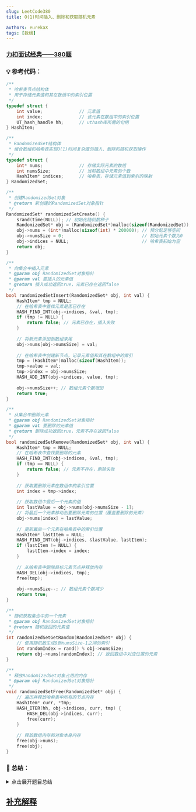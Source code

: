 ```yaml
---
slug: LeetCode380
title: O(1)时间插入、删除和获取随机元素

authors: eurekaX
tags: [数组]
---
```



### <B2>[力扣面试经典——380题](https://leetcode.cn/problems/insert-delete-getrandom-o1/?envType=study-plan-v2&envId=top-interview-150 "力扣")</B2>

<!-- truncate -->


### 💡 参考代码：

```c
/**
 * 哈希表节点结构体
 * 用于存储元素值和其在数组中的索引位置
 */
typedef struct {
    int value;              // 元素值
    int index;              // 该元素在数组中的索引位置
    UT_hash_handle hh;      // uthash库所需的句柄
} HashItem;

/**
 * RandomizedSet结构体
 * 组合数组和哈希表实现O(1)时间复杂度的插入、删除和随机获取操作
 */
typedef struct {
    int* nums;              // 存储实际元素的数组
    int numsSize;           // 当前数组中元素的个数
    HashItem* indices;      // 哈希表，存储元素值到索引的映射
} RandomizedSet;

/**
 * 创建RandomizedSet对象
 * @return 新创建的RandomizedSet对象指针
 */
RandomizedSet* randomizedSetCreate() {
    srand(time(NULL)); // 初始化随机数种子
    RandomizedSet* obj = (RandomizedSet*)malloc(sizeof(RandomizedSet));
    obj->nums = (int*)malloc(sizeof(int) * 200000); // 预分配足够空间
    obj->numsSize = 0;                              // 初始元素个数为0
    obj->indices = NULL;                            // 哈希表初始为空
    return obj;
}

/**
 * 向集合中插入元素
 * @param obj RandomizedSet对象指针
 * @param val 要插入的元素值
 * @return 插入成功返回true，元素已存在返回false
 */
bool randomizedSetInsert(RandomizedSet* obj, int val) {
    HashItem* tmp = NULL;
    // 在哈希表中查找元素是否已存在
    HASH_FIND_INT(obj->indices, &val, tmp);
    if (tmp != NULL) {
        return false; // 元素已存在，插入失败
    }
    
    // 将新元素添加到数组末尾
    obj->nums[obj->numsSize] = val;
    
    // 在哈希表中创建新节点，记录元素值和其在数组中的索引
    tmp = (HashItem*)malloc(sizeof(HashItem));
    tmp->value = val;
    tmp->index = obj->numsSize;
    HASH_ADD_INT(obj->indices, value, tmp);
    
    obj->numsSize++; // 数组元素个数增加
    return true;
}

/**
 * 从集合中删除元素
 * @param obj RandomizedSet对象指针
 * @param val 要删除的元素值
 * @return 删除成功返回true，元素不存在返回false
 */
bool randomizedSetRemove(RandomizedSet* obj, int val) {
    HashItem* tmp = NULL;
    // 在哈希表中查找要删除的元素
    HASH_FIND_INT(obj->indices, &val, tmp);
    if (tmp == NULL) {
        return false; // 元素不存在，删除失败
    }
    
    // 获取要删除元素在数组中的索引位置
    int index = tmp->index;
    
    // 获取数组中最后一个元素的值
    int lastValue = obj->nums[obj->numsSize - 1];
    // 将最后一个元素移动到要删除元素的位置（覆盖要删除的元素）
    obj->nums[index] = lastValue;
    
    // 更新最后一个元素在哈希表中的索引位置
    HashItem* lastItem = NULL;
    HASH_FIND_INT(obj->indices, &lastValue, lastItem);
    if (lastItem != NULL) {
        lastItem->index = index;
    }
    
    // 从哈希表中删除目标元素节点并释放内存
    HASH_DEL(obj->indices, tmp);
    free(tmp);
    
    obj->numsSize--; // 数组元素个数减少
    return true;
}

/**
 * 随机获取集合中的一个元素
 * @param obj RandomizedSet对象指针
 * @return 随机返回的元素值
 */
int randomizedSetGetRandom(RandomizedSet* obj) {
    // 使用随机数生成0到numsSize-1之间的索引
    int randomIndex = rand() % obj->numsSize;
    return obj->nums[randomIndex]; // 返回数组中对应位置的元素
}

/**
 * 释放RandomizedSet对象占用的内存
 * @param obj RandomizedSet对象指针
 */
void randomizedSetFree(RandomizedSet* obj) {
    // 遍历并释放哈希表中所有的节点内存
    HashItem* curr, *tmp;
    HASH_ITER(hh, obj->indices, curr, tmp) {
        HASH_DEL(obj->indices, curr);
        free(curr);
    }
    
    // 释放数组内存和对象本身内存
    free(obj->nums);
    free(obj);
}
```

### 📖 总结：

<details>
<summary>点击展开题目总结</summary>
# 🤔 O(1)时间插入、删除和获取随机元素

---

## 1️⃣ 题目核心信息

🎯 **功能描述**：设计一个支持在平均O(1)时间复杂度下进行插入、删除和获取随机元素的数据结构

📥 **输入输出**：
- **输入**：
  - `val`：要插入或删除的整数值
  - 无参数：用于获取随机元素
- **输出**：
  - `insert`：插入成功返回true，失败返回false
  - `remove`：删除成功返回true，失败返回false
  - `getRandom`：返回集合中的任意一个元素
  - `create`：返回初始化的RandomizedSet对象
  - `free`：释放对象内存，无返回值

---

## 2️⃣ 实现原理

💡 **核心思路**：使用数组存储元素以支持O(1)随机访问，结合哈希表记录元素值到索引的映射以支持O(1)查找

📋 **实现步骤**：
1. 使用动态数组存储所有元素，支持通过索引O(1)访问任意元素
2. 使用哈希表维护元素值到数组索引的映射关系，支持O(1)查找元素
3. 插入时将元素添加到数组末尾并在哈希表中记录索引
4. 删除时将目标元素与数组末尾元素交换，更新哈希表并删除目标元素

---

## 3️⃣ 关键点解析

### 🎯 代码技巧
- **数组+哈希表组合**：数组支持随机访问，哈希表支持快速查找
- **删除元素时的交换技巧**：将待删除元素与末尾元素交换，避免数组元素移动
- **双重数据结构同步维护**：同时维护数组和哈希表中元素信息的一致性

## 4️⃣ 使用场景

### ✅ 适用情况：
- 需要频繁进行插入、删除和随机访问操作的场景
- 对时间复杂度要求严格的随机集合应用
- 实现随机抽样或随机化算法的数据结构

### ⚠️ 前提条件：
- 元素值唯一，不支持重复元素
- 需要足够的内存空间维护数组和哈希表
- getRandom调用时集合必须非空

## 5️⃣ 复杂度分析

- ⏱️ 时间复杂度：
  - insert: O(1) 平均时间复杂度
  - remove: O(1) 平均时间复杂度
  - getRandom: O(1) 时间复杂度
  - create: O(1) 时间复杂度
  - free: O(n) 时间复杂度，n为元素个数

- 💾 空间复杂度：O(n)，n为存储的元素个数，需要数组和哈希表存储

## 6️⃣ 注意事项

### 🚩 边界情况：
- 插入已存在的元素
- 删除不存在的元素
- 集合为空时调用getRandom（题目保证不会出现）
- 集合只有一个元素时的删除操作

### 💥 易错点：
- 删除元素后忘记更新交换元素在哈希表中的索引
- 内存释放不完整，忘记释放哈希表节点
- getRandom实现中随机数范围错误，应为[0, numsSize)

## 7️⃣ 惑之未解

这是力扣里面的最优解？但是我看不懂~😂

我现在打算先理解灵码给出的代码吧，之后再来探索下面的内容！🧐
暂时将下面代码全部删除，现在正在排查build文件夹过大的问题（发现不是这里的代码块导致的问题，日后可恢复！！！）
</details>

## <B2>[补充解释](/blog/LeetCode380plus)</B2>
